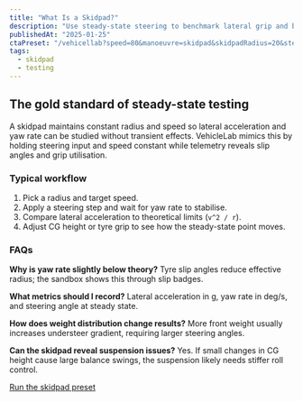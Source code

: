 ```yaml
---
title: "What Is a Skidpad?"
description: "Use steady-state steering to benchmark lateral grip and balance."
publishedAt: "2025-01-25"
ctaPreset: "/vehicellab?speed=80&manoeuvre=skidpad&skidpadRadius=20&steeringMode=step&steeringAmplitude=7&tyreGrip=1.0"
tags:
  - skidpad
  - testing
---
```


## The gold standard of steady-state testing

A skidpad maintains constant radius and speed so lateral acceleration and yaw rate can be studied
without transient effects. VehicleLab mimics this by holding steering input and speed constant while
telemetry reveals slip angles and grip utilisation.

### Typical workflow

1. Pick a radius and target speed.
2. Apply a steering step and wait for yaw rate to stabilise.
3. Compare lateral acceleration to theoretical limits (`v^2 / r`).
4. Adjust CG height or tyre grip to see how the steady-state point moves.

### FAQs

**Why is yaw rate slightly below theory?**
Tyre slip angles reduce effective radius; the sandbox shows this through slip badges.

**What metrics should I record?**
Lateral acceleration in g, yaw rate in deg/s, and steering angle at steady state.

**How does weight distribution change results?**
More front weight usually increases understeer gradient, requiring larger steering angles.

**Can the skidpad reveal suspension issues?**
Yes. If small changes in CG height cause large balance swings, the suspension likely needs stiffer roll control.

[Run the skidpad preset]({frontmatter.ctaPreset})
